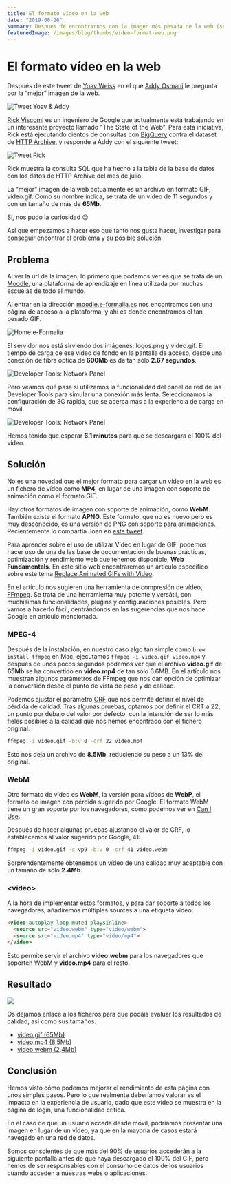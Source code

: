 ```yaml
---
title: El formato vídeo en la web
date: "2019-08-26"
summary: Después de encontrarnos con la imagen más pesada de la web (según HTTP Archive), no hemos resistido la tentación de analizar el caso y encontrar una solución para mejorar el rendimiento.
featuredImage: /images/blog/thumbs/video-format-web.png
---
```


# El formato vídeo en la web

Después de este tweet de [Yoav Weiss](https://twitter.com/yoavweiss) en el que [Addy Osmani](https://twitter.com/addyosmani) le pregunta por la “mejor” imagen de la web.

![Tweet Yoav & Addy](/images/blog/thumbs/Yoav.png)

[Rick Viscomi](https://twitter.com/rick_viscomi) es un ingeniero de Google que actualmente está trabajando en un interesante proyecto llamado "The State of the Web". Para esta iniciativa, Rick está ejecutando cientos de consultas con [BigQuery](https://cloud.google.com/bigquery/) contra el dataset de [HTTP Archive](https://httparchive.org), y responde a Addy con el siguiente tweet:

![Tweet Rick](/images/blog/thumbs/Rick.png)

Rick muestra la consulta SQL que ha hecho a la tabla de la base de datos con los datos de HTTP Archive del mes de julio.

La “mejor” imagen de la web actualmente es un archivo en formato GIF, video.gif. Como su nombre indica, se trata de un vídeo de 11 segundos y con un tamaño de más de **65Mb**.

Sí, nos pudo la curiosidad 😊

Así que empezamos a hacer eso que tanto nos gusta hacer, investigar para conseguir encontrar el problema y su posible solución.

## Problema

Al ver la url de la imagen, lo primero que podemos ver es que se trata de un [Moodle](https://moodle.org), una plataforma de aprendizaje en línea utilizada por muchas escuelas de todo el mundo.

Al entrar en la dirección [moodle.e-formalia.es](https://moodle.e-formalia.es) nos encontramos con una página de acceso a la plataforma, y ahí es donde encontramos el tan pesado GIF.

![Home e-Formalia](/images/blog/thumbs/home.png)

El servidor nos está sirviendo dos imágenes: logos.png y video.gif. El tiempo de carga de ese vídeo de fondo en la pantalla de acceso, desde una conexión de fibra óptica de **600Mb** es de tan sólo **2.67 segundos**.

![Developer Tools: Network Panel](/images/blog/thumbs/network-1.png)

Pero veamos qué pasa si utilizamos la funcionalidad del panel de red de las Developer Tools para simular una conexión más lenta. Seleccionamos la configuración de 3G rápida, que se acerca más a la experiencia de carga en móvil.

![Developer Tools: Network Panel](/images/blog/thumbs/network-2.png)

Hemos tenido que esperar **6.1 minutos** para que se descargara el 100% del vídeo.

## Solución

No es una novedad que el mejor formato para cargar un vídeo en la web es un fichero de vídeo como **MP4**, en lugar de una imagen con soporte de animación como el formato GIF.

Hay otros formatos de imagen con soporte de animación, como **WebM**. También existe el formato **APNG**. Este formato, que no es nuevo pero es muy desconocido, es una versión de PNG con soporte para animaciones. Recientemente lo compartía Joan en [este tweet](https://twitter.com/nucliweb/status/1163537269007032320).

Para aprender sobre el uso de utilizar Vídeo en lugar de GIF, podemos hacer uso de una de las base de documentación de buenas prácticas, optimización y rendimiento web que tenemos disponible, **Web Fundamentals**. En este sitio web encontraremos un artículo específico sobre este tema [Replace Animated GIFs with Video](https://developers.google.com/web/fundamentals/performance/optimizing-content-efficiency/replace-animated-gifs-with-video/).

En el artículo nos sugieren una herramienta de compresión de vídeo, [FFmpeg](https://ffmpeg.org). Se trata de una herramienta muy potente y versátil, con muchísimas funcionalidades, plugins y configuraciones posibles. Pero vamos a hacerlo fácil, centrándonos en las sugerencias que nos hace Google en artículo mencionado.

### MPEG-4

Después de la instalación, en nuestro caso algo tan simple como `brew install ffmpeg` en Mac, ejecutamos `ffmpeg -i video.gif video.mp4` y después de unos pocos segundos podemos ver que el archivo **video.gif** de **65Mb** se ha convertido en **video.mp4** de tan sólo 6.6MB. En el artículo nos muestran algunos parámetros de FFmpeg que nos dan opción de optimizar la conversión desde el punto de vista de peso y de calidad.

Podemos ajustar el parámetro [CRF](https://trac.ffmpeg.org/wiki/Encode/H.264) que nos permite definir el nivel de pérdida de calidad. Tras algunas pruebas, optamos por definir el CRT a 22, un punto por debajo del valor por defecto, con la intención de ser lo más fieles posibles a la calidad que nos hemos encontrado con el fichero original.

```bash
ffmpeg -i video.gif -b:v 0 -crf 22 video.mp4
```

Esto nos deja un archivo de **8.5Mb**, reduciendo su peso a un 13% del original.

### WebM

Otro formato de vídeo es **WebM**, la versión para vídeos de **WebP**, el formato de imagen con pérdida sugerido por Google. El formato WebM tiene un gran soporte por los navegadores, como podemos ver en [Can I Use](https://caniuse.com/#search=webm).

Después de hacer algunas pruebas ajustando  el valor de CRF, lo establecemos al valor sugerido por Google, 41:

```bash
ffmpeg -i video.gif -c vp9 -b:v 0 -crf 41 video.webm
```

Sorprendentemente obtenemos un vídeo de una calidad muy aceptable con un tamaño de sólo **2.4Mb**.

### &lt;video&gt;

A la hora de implementar estos formatos, y para dar soporte a todos los navegadores, añadiremos múltiples sources a una etiqueta vídeo:

```html
<video autoplay loop muted playsinline>
  <source src="video.webm" type="video/webm">
  <source src="video.mp4" type="video/mp4">
</video>
```

Esto permite servir el archivo **video.webm** para los navegadores que soporten WebM y **video.mp4** para el resto.

## Resultado

![](/images/blog/thumbs/terminal-files.png)

Os dejamos enlace a los ficheros para que podáis evaluar los resultados de calidad, así como sus tamaños.

- [video.gif (65Mb)](/images/blog/thumbs/video.gif)
- [video.mp4 (8,5Mb)](/images/blog/thumbs/video.mp4)
- [video.webm (2,4Mb)](/images/blog/thumbs/video.webm)

## Conclusión

Hemos visto cómo podemos mejorar el rendimiento de esta página con unos simples pasos. Pero lo que realmente deberíamos valorar es el impacto en la experiencia de usuario, dado que este vídeo se muestra en la página de login, una funcionalidad crítica.

En el caso de que un usuario acceda desde móvil, podríamos presentar una imagen en lugar de un vídeo, ya que en la mayoría de casos estará navegado en una red de datos.

Somos conscientes de que más del 90% de usuarios accederán a la siguiente pantalla antes de que haya descargado el 100% del GIF, pero hemos de ser responsables con el consumo de datos de los usuarios cuando acceden a nuestras webs o aplicaciones.
